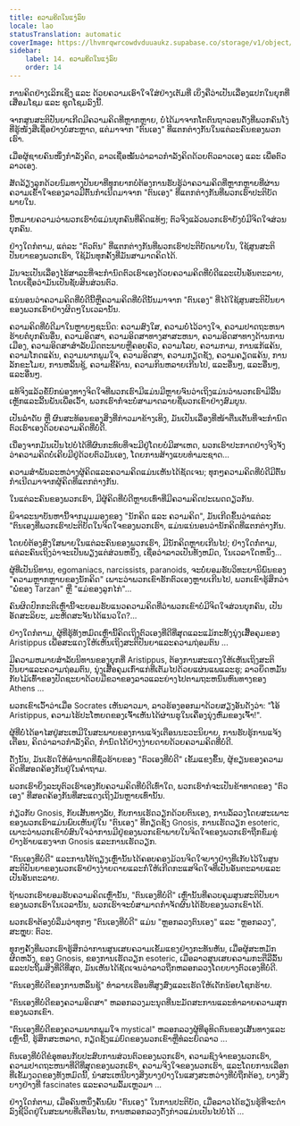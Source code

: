 ```yaml
---
title: ຄວາມຄິດໃນແງ່ລົບ
locale: lao
statusTranslation: automatic
coverImage: https://lhvmrqwrcowdvduuaukz.supabase.co/storage/v1/object/public/strapi-uploads/small_cover-tratado-de-psicologia-revolucionaria.webp-5e15e1cec4e0ebebcde5d7fc7565d8fd.webp
sidebar:
    label: 14. ຄວາມຄິດໃນແງ່ລົບ
    order: 14
---
```

ການຄິດຢ່າງເລິກເຊິ່ງ ແລະ ດ້ວຍຄວາມເອົາໃຈໃສ່ຢ່າງເຕັມທີ່ ເບິ່ງຄືວ່າເປັນເລື່ອງແປກໃນຍຸກທີ່ເສື່ອມໂຊມ ແລະ ຊຸດໂຊມລົງນີ້.

ຈາກສູນສະຕິປັນຍາເກີດມີຄວາມຄິດທີ່ຫຼາກຫຼາຍ, ບໍ່ໄດ້ມາຈາກໂຕຕົນຖາວອນດັ່ງທີ່ພວກຄົນໂງ່ທີ່ຮູ້ໜັງສືເຊື່ອຢ່າງບໍ່ສະຫຼາດ, ແຕ່ມາຈາກ "ຕົນເອງ" ທີ່ແຕກຕ່າງກັນໃນແຕ່ລະຄົນຂອງພວກເຮົາ.

ເມື່ອຜູ້ຊາຍຄົນໜຶ່ງກຳລັງຄິດ, ລາວເຊື່ອໝັ້ນວ່າລາວກຳລັງຄິດດ້ວຍຕົວລາວເອງ ແລະ ເພື່ອຕົວລາວເອງ.

ສັດລ້ຽງລູກດ້ວຍນົມທາງປັນຍາທີ່ທຸກຍາກບໍ່ຕ້ອງການຮັບຮູ້ວ່າຄວາມຄິດທີ່ຫຼາກຫຼາຍທີ່ຜ່ານຄວາມເຂົ້າໃຈຂອງລາວມີຕົ້ນກໍາເນີດມາຈາກ "ຕົນເອງ" ທີ່ແຕກຕ່າງກັນທີ່ພວກເຮົາປະຕິບັດພາຍໃນ.

ນີ້ຫມາຍຄວາມວ່າພວກເຮົາບໍ່ແມ່ນບຸກຄົນທີ່ຄິດແທ້ໆ; ຕົວຈິງແລ້ວພວກເຮົາຍັງບໍ່ມີຈິດໃຈສ່ວນບຸກຄົນ.

ຢ່າງໃດກໍຕາມ, ແຕ່ລະ "ຕົວຕົນ" ທີ່ແຕກຕ່າງກັນທີ່ພວກເຮົາປະຕິບັດພາຍໃນ, ໃຊ້ສູນສະຕິປັນຍາຂອງພວກເຮົາ, ໃຊ້ມັນທຸກຄັ້ງທີ່ມັນສາມາດຄິດໄດ້.

ມັນຈະເປັນເລື່ອງໄຮ້ສາລະທີ່ຈະກໍານົດຕົວເຮົາເອງດ້ວຍຄວາມຄິດທີ່ບໍ່ດີແລະເປັນອັນຕະລາຍ, ໂດຍເຊື່ອວ່າມັນເປັນຊັບສິນສ່ວນຕົວ.

ແນ່ນອນວ່າຄວາມຄິດທີ່ບໍ່ດີນີ້ຫຼືຄວາມຄິດທີ່ບໍ່ດີນັ້ນມາຈາກ "ຕົນເອງ" ທີ່ໄດ້ໃຊ້ສູນສະຕິປັນຍາຂອງພວກເຮົາຢ່າງຜິດໆໃນເວລານັ້ນ.

ຄວາມຄິດທີ່ບໍ່ດີມາໃນຫຼາຍໆຊະນິດ: ຄວາມສົງໃສ, ຄວາມບໍ່ໄວ້ວາງໃຈ, ຄວາມປາດຖະຫນາຮ້າຍຕໍ່ບຸກຄົນອື່ນ, ຄວາມອິດສາ, ຄວາມອິດສາທາງສາສະຫນາ, ຄວາມອິດສາທາງດ້ານການເມືອງ, ຄວາມອິດສາສໍາລັບມິດຕະພາບຫຼືຄອບຄົວ, ຄວາມໂລບ, ຄວາມກາມ, ການແກ້ແຄ້ນ, ຄວາມໂກດແຄ້ນ, ຄວາມພາກພູມໃຈ, ຄວາມອິດສາ, ຄວາມກຽດຊັງ, ຄວາມຄຽດແຄ້ນ, ການລັກຂະໂມຍ, ການຫລິ້ນຊູ້, ຄວາມຂີ້ຄ້ານ, ຄວາມກິນຫລາຍເກີນໄປ, ແລະອື່ນໆ, ແລະອື່ນໆ, ແລະອື່ນໆ.

ແທ້ຈິງແລ້ວຂໍ້ບົກພ່ອງທາງຈິດໃຈທີ່ພວກເຮົາມີແມ່ນມີຫຼາຍຈົນວ່າເຖິງແມ່ນວ່າພວກເຮົາມີລີ້ນເຫຼັກແລະລີ້ນພັນເພື່ອເວົ້າ, ພວກເຮົາກໍ່ຈະບໍ່ສາມາດລາຍຊື່ພວກເຂົາຢ່າງສົມບູນ.

ເປັນລໍາດັບ ຫຼື ຜົນສະທ້ອນຂອງສິ່ງທີ່ກ່າວມາຂ້າງເທິງ, ມັນເປັນເລື່ອງທີ່ໜ້າຕື່ນເຕັ້ນທີ່ຈະກໍານົດຕົວເຮົາເອງດ້ວຍຄວາມຄິດທີ່ບໍ່ດີ.

ເນື່ອງຈາກມັນເປັນໄປບໍ່ໄດ້ທີ່ຜົນກະທົບທີ່ຈະມີຢູ່ໂດຍບໍ່ມີສາເຫດ, ພວກເຮົາປະກາດຢ່າງຈິງຈັງວ່າຄວາມຄິດບໍ່ເຄີຍມີຢູ່ດ້ວຍຕົວມັນເອງ, ໂດຍການສ້າງແບບທໍາມະຊາດ...

ຄວາມສໍາພັນລະຫວ່າງຜູ້ຄິດແລະຄວາມຄິດແມ່ນເຫັນໄດ້ຊັດເຈນ; ທຸກໆຄວາມຄິດທີ່ບໍ່ດີມີຕົ້ນກໍາເນີດມາຈາກຜູ້ຄິດທີ່ແຕກຕ່າງກັນ.

ໃນແຕ່ລະຄົນຂອງພວກເຮົາ, ມີຜູ້ຄິດທີ່ບໍ່ດີຫຼາຍເທົ່າທີ່ມີຄວາມຄິດປະເພດດຽວກັນ.

ພິຈາລະນາບັນຫານີ້ຈາກມຸມມອງຂອງ "ນັກຄິດ ແລະ ຄວາມຄິດ", ມັນເກີດຂຶ້ນວ່າແຕ່ລະ "ຕົນເອງທີ່ພວກເຮົາປະຕິບັດໃນຈິດໃຈຂອງພວກເຮົາ, ແມ່ນແນ່ນອນວ່ານັກຄິດທີ່ແຕກຕ່າງກັນ.

ໂດຍບໍ່ຕ້ອງສົງໃສພາຍໃນແຕ່ລະຄົນຂອງພວກເຮົາ, ມີນັກຄິດຫຼາຍເກີນໄປ; ຢ່າງໃດກໍ່ຕາມ, ແຕ່ລະຄົນເຖິງວ່າຈະເປັນພຽງແຕ່ສ່ວນຫນຶ່ງ, ເຊື່ອວ່າລາວເປັນທັງຫມົດ, ໃນເວລາໃດຫນຶ່ງ...

ຜູ້ທີ່ເປັນນິທານ, egomaniacs, narcissists, paranoids, ຈະບໍ່ຍອມຮັບວິທະຍານິພົນຂອງ "ຄວາມຫຼາກຫຼາຍຂອງນັກຄິດ" ເພາະວ່າພວກເຂົາຮັກຕົວເອງຫຼາຍເກີນໄປ, ພວກເຂົາຮູ້ສຶກວ່າ "ພໍ່ຂອງ Tarzan" ຫຼື "ແມ່ຂອງລູກໄກ່"...

ຄົນຜິດປົກກະຕິເຫຼົ່ານີ້ຈະຍອມຮັບແນວຄວາມຄິດທີ່ວ່າພວກເຂົາບໍ່ມີຈິດໃຈສ່ວນບຸກຄົນ, ເປັນອັດສະລິຍະ, ມະຫັດສະຈັນໄດ້ແນວໃດ?...

ຢ່າງໃດກໍຕາມ, ຜູ້ທີ່ຮູ້ທັງຫມົດເຫຼົ່ານີ້ຄິດເຖິງຕົວເອງທີ່ດີທີ່ສຸດແລະແມ້ກະທັ້ງນຸ່ງເສື້ອຄຸມຂອງ Aristippus ເພື່ອສະແດງໃຫ້ເຫັນເຖິງສະຕິປັນຍາແລະຄວາມຖ່ອມຕົນ ...

ມີຄວາມຫມາຍສໍາລັບນິທານຂອງຍຸກທີ່ Aristippus, ຕ້ອງການສະແດງໃຫ້ເຫັນເຖິງສະຕິປັນຍາແລະຄວາມຖ່ອມຕົນ, ນຸ່ງເສື້ອຄຸມເກົ່າແກ່ທີ່ເຕັມໄປດ້ວຍແຜ່ນແພແລະຮູ; ລາວຍຶດຫມັ້ນກັບໄມ້ເທົ້າຂອງປັດຊະຍາດ້ວຍມືຂວາຂອງລາວແລະຍ່າງໄປຕາມຖະຫນົນຫົນທາງຂອງ Athens ...

ພວກເຂົາເວົ້າວ່າເມື່ອ Socrates ເຫັນລາວມາ, ລາວຮ້ອງອອກມາດ້ວຍສຽງອັນດັງວ່າ: "ໂອ້ Aristippus, ຄວາມໄຮ້ປະໂຫຍດຂອງເຈົ້າເຫັນໄດ້ຜ່ານຮູໃນເຄື່ອງນຸ່ງຫົ່ມຂອງເຈົ້າ!".

ຜູ້ທີ່ບໍ່ໄດ້ອາໄສຢູ່ສະເຫມີໃນສະພາບຂອງການແຈ້ງເຕືອນນະວະນິຍາຍ, ການຮັບຮູ້ການແຈ້ງເຕືອນ, ຄິດວ່າລາວກໍາລັງຄິດ, ກໍານົດໄດ້ຢ່າງງ່າຍດາຍດ້ວຍຄວາມຄິດທີ່ບໍ່ດີ.

ດັ່ງນັ້ນ, ມັນເຮັດໃຫ້ອໍານາດທີ່ຊົ່ວຮ້າຍຂອງ "ຕົວເອງທີ່ບໍ່ດີ" ເຂັ້ມແຂງຂຶ້ນ, ຜູ້ຂຽນຂອງຄວາມຄິດທີ່ສອດຄ້ອງກັນຢູ່ໃນຄໍາຖາມ.

ພວກເຮົາຍິ່ງລະບຸຕົວເຮົາເອງກັບຄວາມຄິດທີ່ບໍ່ດີເທົ່າໃດ, ພວກເຮົາກໍຈະເປັນຂ້າທາດຂອງ "ຕົວເອງ" ທີ່ສອດຄ້ອງກັນທີ່ສະແດງເຖິງມັນຫຼາຍເທົ່ານັ້ນ.

ກ່ຽວກັບ Gnosis, ກັບເສັ້ນທາງລັບ, ກັບການເຮັດວຽກດ້ວຍຕົນເອງ, ການລໍ້ລວງໂດຍສະເພາະຂອງພວກເຮົາແມ່ນພົບເຫັນຢູ່ໃນ "ຕົນເອງ" ທີ່ກຽດຊັງ Gnosis, ການເຮັດວຽກ esoteric, ເພາະວ່າພວກເຂົາບໍ່ສົນໃຈວ່າການມີຢູ່ຂອງພວກເຂົາພາຍໃນຈິດໃຈຂອງພວກເຮົາຖືກຂົ່ມຂູ່ຢ່າງຮ້າຍແຮງຈາກ Gnosis ແລະການເຮັດວຽກ.

"ຕົນເອງທີ່ບໍ່ດີ" ແລະການໂຕ້ຖຽງເຫຼົ່ານັ້ນໄດ້ຄອບຄອງມ້ວນຈິດໃຈບາງຢ່າງທີ່ເກັບໄວ້ໃນສູນສະຕິປັນຍາຂອງພວກເຮົາຢ່າງງ່າຍດາຍແລະກໍ່ໃຫ້ເກີດກະແສຈິດໃຈທີ່ເປັນອັນຕະລາຍແລະເປັນອັນຕະລາຍ.

ຖ້າພວກເຮົາຍອມຮັບຄວາມຄິດເຫຼົ່ານັ້ນ, "ຕົນເອງທີ່ບໍ່ດີ" ເຫຼົ່ານັ້ນທີ່ຄວບຄຸມສູນສະຕິປັນຍາຂອງພວກເຮົາໃນເວລານັ້ນ, ພວກເຮົາຈະບໍ່ສາມາດກໍາຈັດຜົນໄດ້ຮັບຂອງພວກເຂົາໄດ້.

ພວກເຮົາຕ້ອງບໍ່ລືມວ່າທຸກໆ "ຕົນເອງທີ່ບໍ່ດີ" ແມ່ນ "ຫຼອກລວງຕົນເອງ" ແລະ "ຫຼອກລວງ", ສະຫຼຸບ: ຕົວະ.

ທຸກໆຄັ້ງທີ່ພວກເຮົາຮູ້ສຶກວ່າການສູນເສຍຄວາມເຂັ້ມແຂງຢ່າງກະທັນຫັນ, ເມື່ອຜູ້ສະຫມັກຜິດຫວັງ, ຂອງ Gnosis, ຂອງການເຮັດວຽກ esoteric, ເມື່ອລາວສູນເສຍຄວາມກະຕືລືລົ້ນແລະປະຖິ້ມສິ່ງທີ່ດີທີ່ສຸດ, ມັນເຫັນໄດ້ຊັດເຈນວ່າລາວຖືກຫລອກລວງໂດຍບາງຕົວເອງທີ່ບໍ່ດີ.

"ຕົນເອງທີ່ບໍ່ດີຂອງການຫລິ້ນຊູ້" ທໍາລາຍເຮືອນທີ່ສູງສົ່ງແລະເຮັດໃຫ້ເດັກນ້ອຍໂຊກຮ້າຍ.

"ຕົນເອງທີ່ບໍ່ດີຂອງຄວາມອິດສາ" ຫລອກລວງມະນຸດທີ່ນະມັດສະການແລະທໍາລາຍຄວາມສຸກຂອງພວກເຂົາ.

"ຕົນເອງທີ່ບໍ່ດີຂອງຄວາມພາກພູມໃຈ mystical" ຫລອກລວງຜູ້ທີ່ອຸທິດຕົນຂອງເສັ້ນທາງແລະເຫຼົ່ານີ້, ຮູ້ສຶກສະຫລາດ, ກຽດຊັງແມ່ບົດຂອງພວກເຂົາຫຼືທໍລະຍົດລາວ ...

ຕົນເອງທີ່ບໍ່ດີຂໍອຸທອນກັບປະສົບການສ່ວນຕົວຂອງພວກເຮົາ, ຄວາມຊົງຈໍາຂອງພວກເຮົາ, ຄວາມປາດຖະຫນາທີ່ດີທີ່ສຸດຂອງພວກເຮົາ, ຄວາມຈິງໃຈຂອງພວກເຮົາ, ແລະໂດຍການເລືອກທີ່ເຂັ້ມງວດຂອງທັງຫມົດນີ້, ນໍາສະເຫນີບາງສິ່ງບາງຢ່າງໃນແສງສະຫວ່າງທີ່ບໍ່ຖືກຕ້ອງ, ບາງສິ່ງບາງຢ່າງທີ່ fascinates ແລະຄວາມລົ້ມເຫຼວມາ ...

ຢ່າງໃດກໍຕາມ, ເມື່ອຄົນຫນຶ່ງຄົ້ນພົບ "ຕົນເອງ" ໃນການປະຕິບັດ, ເມື່ອລາວໄດ້ຮຽນຮູ້ທີ່ຈະດໍາລົງຊີວິດຢູ່ໃນສະພາບທີ່ເຕືອນໄພ, ການຫລອກລວງດັ່ງກ່າວແມ່ນເປັນໄປບໍ່ໄດ້ ...

